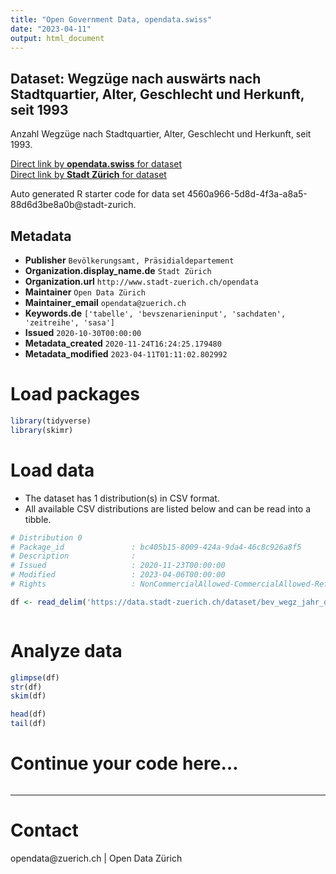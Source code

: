 ```yaml
---
title: "Open Government Data, opendata.swiss"
date: "2023-04-11"
output: html_document
---
```


## Dataset: Wegzüge nach auswärts nach Stadtquartier, Alter, Geschlecht und Herkunft, seit 1993


Anzahl Wegzüge nach Stadtquartier, Alter, Geschlecht und Herkunft, seit 1993.


[Direct link by **opendata.swiss** for dataset](https://opendata.swiss/de/dataset/wegzuge-nach-auswarts-nach-stadtquartier-alter-geschlecht-und-herkunft-seit-1993)<br>
[Direct link by **Stadt Zürich** for dataset](https://data.stadt-zuerich.ch/dataset/bev_wegz_jahr_quartier_alter_geschlecht_herkunft_od5705)

Auto generated R starter code for data set 4560a966-5d8d-4f3a-a8a5-88d6d3be8a0b@stadt-zurich.

## Metadata

- **Publisher** `Bevölkerungsamt, Präsidialdepartement`
- **Organization.display_name.de** `Stadt Zürich`
- **Organization.url** `http://www.stadt-zuerich.ch/opendata`
- **Maintainer** `Open Data Zürich`
- **Maintainer_email** `opendata@zuerich.ch`
- **Keywords.de** `['tabelle', 'bevszenarieninput', 'sachdaten', 'zeitreihe', 'sasa']`
- **Issued** `2020-10-30T00:00:00`
- **Metadata_created** `2020-11-24T16:24:25.179480`
- **Metadata_modified** `2023-04-11T01:11:02.802992`


# Load packages

```r

library(tidyverse)
library(skimr)

```

# Load data

-   The dataset has 1 distribution(s) in CSV format.
-   All available CSV distributions are listed below and can be read into a tibble.

```r

# Distribution 0
# Package_id               : bc405b15-8009-424a-9da4-46c8c926a8f5
# Description              : 
# Issued                   : 2020-11-23T00:00:00
# Modified                 : 2023-04-06T00:00:00
# Rights                   : NonCommercialAllowed-CommercialAllowed-ReferenceNotRequired

df <- read_delim('https://data.stadt-zuerich.ch/dataset/bev_wegz_jahr_quartier_alter_geschlecht_herkunft_od5705/download/BEV570OD5705.csv')



```

# Analyze data

```r

glimpse(df)
str(df)
skim(df)

head(df)
tail(df)

```

# Continue your code here...

```r

```

------------------------------------------------------------------------

# Contact

opendata@zuerich.ch | Open Data Zürich
